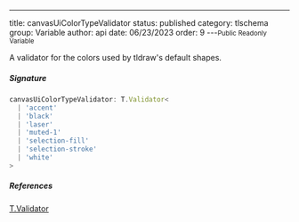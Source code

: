 ---
title: canvasUiColorTypeValidator
status: published
category: tlschema
group: Variable
author: api
date: 06/23/2023
order: 9
---<Small>Public Readonly Variable</Small>

A validator for the colors used by tldraw's default shapes.


##### Signature


```ts
canvasUiColorTypeValidator: T.Validator<
  | 'accent'
  | 'black'
  | 'laser'
  | 'muted-1'
  | 'selection-fill'
  | 'selection-stroke'
  | 'white'
>
```

##### References

[T.Validator](/gen/validate/Validator-class)

